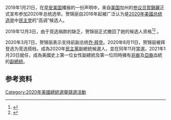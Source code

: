 {{请求翻译}}
{{Wikify|time=2020-08-18}}
{{noteTA
|G1=USGov
|G2=USState
|G3=TO
}}

2019年1月21日，在[[早安美国|早安美国]]播报的一份声明中，来自[[美国|美国]]加州的[[美国参议院|参议员]][[賀錦麗|賀錦麗]]正式宣布参加2020年总统选举。贺锦丽自2016年起被广泛认为是[[2020年美國总统选举|2020年美國总统选举]]中[[民主党_(美国)|民主党]]的“高调”候选人。

2019年12月3日，由于竞选捐款的缺乏，贺锦丽正式撤回了她的候选人资格<ref name="drop">{{cite news|last1=Breuninger|first1=Kevin|script-title=en:Kamala Harris drops out of presidential race after plummeting from top tier of Democratic candidates|url=https://www.cnbc.com/2019/12/03/kamala-harris-drops-out-of-2020-presidential-race.html|website=[[CNBC|CNBC]]|access-date=2019-12-03|date=2019-12-03|language=en|archive-date=2019-12-03|archive-url=https://web.archive.org/web/20191203182033/https://www.cnbc.com/2019/12/03/kamala-harris-drops-out-of-2020-presidential-race.html|dead-url=no}}</ref><ref name="skelton">{{cite news |last1=Skelton |first1=George |script-title=en:Kamala Harris should have never run for president |url=https://www.latimes.com/california/story/2019-12-04/skelton-california-senator-kamala-harris-drops-out-presidential-race |accessdate=2019-12-04 |work=Los Angeles Times |date=2019-12-04 |location=Sacramento, CA |language=en |archive-date=2020-10-08 |archive-url=https://web.archive.org/web/20201008131457/https://www.latimes.com/california/story/2019-12-04/skelton-california-senator-kamala-harris-drops-out-presidential-race |dead-url=no }}</ref> 。

2020年3月7日，贺锦丽表示支持前副总统[[乔·拜登|乔·拜登]]。2020年8月11日，贺锦丽被拜登选为竞选搭档，成為2020年[[民主党_(美国)|民主黨]]副總統候選人，並在同年11月當選。2021年1月20日就任，成為美國史上第一位女性副總統及第一位同時擁有[[非裔美国人|非裔]]及[[亞裔美國人|亞裔]]血統的[[美國副總統|副總統]]。

== 参考资料 ==
{{reflist}}
{{stub}}
[[Category:2020年美國總統選舉競選活動|Category:2020年美國總統選舉競選活動]]